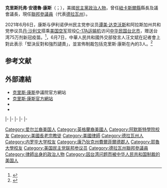 {{noteTA
|1=zh-hans:孔斯;zh-hant:康斯;
}}
{{Expand|time=2015-07-10T05:19:40+00:00}}
{{请求翻译|time=2015-07-10T05:19:40+00:00}} 
{{Infobox officeholder
|name         = 克里斯·康斯
|native_name  = Chris Coons
|image        = Chris Coons, official portrait, 112th Congress.jpg
|office       = {{US}}聯邦參議員
|constituency = [[德拉瓦州|德拉瓦州]]
|alongside    = [[湯瑪斯·卡波|湯瑪斯·卡波]]
|term_start   = 2010年11月15日
|term_end     =
|predecessor  = [[泰德·考夫曼|泰德·考夫曼]]
|successor    =
|office1      = [[紐卡斯爾縣|紐卡斯爾縣]]縣長
|term_start1  = 2005年1月4日
|term_end1    = 2010年11月15日
|predecessor1 ={{le|托馬斯·P·戈登|Thomas P. Gordon|托馬斯·戈登}}
|successor1   = 保羅·克拉克
|office2      = [[紐卡斯爾縣|紐卡斯爾縣]]議會議長
|term_start2  = 2001年1月2日
|term_end2    = 2005年1月4日
|predecessor2 = 斯蒂芬妮·漢森
|successor2   = 保羅·克拉克
|birth_name   = 克里斯托弗·安德魯·康斯<br>Christopher Andrew Coons
|birth_date   = {{birth date and age|1963|9|9}}
|birth_place  = {{US}}[[康涅狄格州|康涅狄格州]][[格林尼治_(康涅狄格州)|格林尼治]]
|death_date   = 
|death_place  = 
|party        = {{DP}}
|spouse       = 安妮·林根費爾特（Annie Lingenfelter）
|children     = 邁克爾（Michael）<br>傑克（Jack）<br>瑪姬（Maggie）
|alma_mater   = [[安默斯特學院|安默斯特學院]]<small>（[[文学士|B.A.]]）</small><br/>[[耶鲁大学|耶鲁大学]] <small>（M.A.、[[法律博士|J.D.]]）</small>
|religion     = [[長老宗|長老宗]]<ref name=religion>{{cite news |title=What Is Christopher Coons' Religion? |first=Elizabeth |last=Brown |newspaper=[[Politics_Daily|Politics Daily]] |date=2010-10-29 |url=http://www.politicsdaily.com/2010/10/29/what-is-christopher-coons-religion/ |accessdate=2014-06-21 |archive-date=2019-01-15 |archive-url=https://web.archive.org/web/20190115065538/http://www.politicsdaily.com/2010/10/29/what-is-christopher-coons-religion |dead-url=no }}</ref>
|website      = [http://coons.senate.gov 參議院網站]
}}

'''克里斯托弗·安德魯·康斯'''（{{lang-en|Christopher Andrew Coons}}；{{bd|1963年|9月9日||}}），美國[[民主黨_(美國)|民主黨]][[政治人物|政治人物]]，曾任[[紐卡斯爾縣|紐卡斯爾縣]]縣長及議會議長，現任[[美國參議院|聯邦參議員]]（代表[[德拉瓦州|德拉瓦州]]）。

2021年6月6日，康斯与伊利诺伊州民主党参议员[[谭美·达克沃斯|谭美·达克沃斯]]和阿拉斯加州共和党参议员[[丹·沙利文_(1964年)|丹·沙利文]]搭乘[[美国空军|美国空军]]现役[[波音C-17环球霸王III|C-17A运输机]]访问[[中华民国|中华民国]][[台北市|台北市]]，赠送台湾75万剂新冠疫苗。<ref name="voa67">{{cite news |author1=松仁 |title=美参议员访台 为何中国网民对北京发难？ |url=https://www.voachinese.com/a/China-vents-anger-at-US-senators-visit-to-Taiwan-20210607/5919492.html |accessdate=2021-06-09 |agency=美国之音 |date=2021-06-07 |archive-date=2021-06-09 |archive-url=https://web.archive.org/web/20210609120940/https://www.voachinese.com/a/China-vents-anger-at-US-senators-visit-to-Taiwan-20210607/5919492.html }}</ref>，6月7日，中華人民共和國外交部發言人汪文斌在記者會上對此表示「堅決反對和強烈讉責」，並宣佈制裁包括克里斯·康斯在內的3人。<REF>
{{Cite web |url=https://www.bbc.com/zhongwen/trad/chinese-news-57384362 |title=美國參議員乘坐軍用運輸機抵台 中國外交部宣佈制裁 |access-date=2021-06-23 |archive-date=2021-11-08 |archive-url=https://web.archive.org/web/20211108060215/https://www.bbc.com/zhongwen/trad/chinese-news-57384362 }}
</REF>

==参考文献==
{{reflist}}

==外部連結==
*[http://coons.senate.gov/ 克里斯·康斯]{{Wayback|url=http://coons.senate.gov/ |date=20110707081551 }}參議院官方網站
*[http://www.chriscoons.com 克里斯·康斯官方網站]{{Wayback|url=http://www.chriscoons.com/ |date=20101101064704 }}
*{{Dmoz|Regional/North_America/United_States/Delaware/Government/Federal/US_Senate/Christopher_Coons_%5BD%5D/|Chris Coons}}
*{{CongLinks | congbio = C001088 | ballot = Chris_Coons | nndb = 525/000257751 | votesmart = 122834 | govtrack = 412390 | opencong = 412390 | rollcall = 32482 | politifact = chris-coons | fec = S0DE00092 | opensecrets = N00031820 | assets = chris-coons | legistorm = 2812/Sen_Chris_Coons_DE.html | followthemoney = | ontheissues = Senate/Chris_Coons.htm | congress = christopher-coons/1984 | worldcat = lccn-n85-381055 | cspan = 9269028 | imdb = 4451074 | bloomberg = chris-coons | nyt = c/chris_coons | washpo = gIQAaKfTKP }}

{{s-start}}
{{s-off}}
{{s-bef|before=斯蒂芬妮·漢森}}
{{s-ttl|title=[[紐卡斯爾縣|紐卡斯爾縣]]議會主席|years=2001年－2005年}}
{{s-aft|rows=2|after=保羅·克拉克}}
|-
{{s-bef|before={{le|托馬斯·P·戈登|Thomas P. Gordon|托馬斯·戈登}}}}
{{s-ttl|title=[[紐卡斯爾縣|紐卡斯爾縣]]縣長|years=2005年－2010年}}
|-
{{s-ppo}}
{{s-bef|before=[[乔·拜登|乔·拜登]]}}
{{s-ttl|title=[[美國參議員|美國參議員]][[德拉瓦州|德拉瓦州]][[民主黨_(美國)|民主黨]]被提名人<br>（[[美國參議員類別|第2類]]）|years={{le|2010年德拉瓦州美國參議院議員選舉|United States Senate election in Delaware, 2010|2010年}}、{{le|2014年德拉瓦州美國參議院議員選舉|United States Senate election in Delaware, 2014|2014年}}、{{le|2020年德拉瓦州美國參議院議員選舉|United States Senate election in Delaware, 2020|2020年}}}}
{{s-inc|recent}}
|-
{{s-par|us-sen}}
{{s-bef|before=[[泰德·考夫曼|泰德·考夫曼]]}}
{{s-ttl|title={{le|德拉瓦州美國參議員列表|List of United States Senators from Delaware|德拉瓦州第2類參議員}}|years=2010年－|alongside=[[湯瑪斯·卡波|湯瑪斯·卡波]]}}
{{s-inc|rows=2}}
|-
{{s-bef|before=[[芭芭拉·柏克瑟|芭芭拉·柏克瑟]]}}
{{s-ttl|title={{le|美國參議院道德委員會|United States Senate Select Committee on Ethics|參議院道德委員會}}副主席|years=2017年－}}
|-
{{s-prec|usa}}
{{s-bef|before=[[喬·曼欽|喬·曼欽]]}}
{{s-ttl|title=[[美國參議員資歷|美國參議員資歷]]|years=第39位}}
{{s-aft|after=[[罗伊·布伦特|罗伊·布伦特]]}}
{{end}}

{{Current U.S. Senators}}

{{Authority control}}

{{DEFAULTSORT: Coons, Chris}}
[[Category:爱尔兰裔美国人|Category:爱尔兰裔美国人]]
[[Category:英格蘭裔美國人|Category:英格蘭裔美國人]]
[[Category:阿默斯特學院校友|Category:阿默斯特學院校友]]
[[Category:美國長老宗教徒|Category:美國長老宗教徒]]
[[Category:美國律師|Category:美國律師]]
[[Category:德拉瓦州人|Category:德拉瓦州人]]
[[Category:内罗毕大学校友|Category:内罗毕大学校友]]
[[Category:康乃狄克州費爾菲爾德郡人|Category:康乃狄克州費爾菲爾德郡人]]
[[Category:耶魯大學校友|Category:耶魯大學校友]]
[[Category:美国民主党联邦参议员|Category:美国民主党联邦参议员]]
[[Category:德拉瓦州聯邦參議員|Category:德拉瓦州聯邦參議員]]
[[Category:律師出身的政治人物|Category:律師出身的政治人物]]
[[Category:因台湾问题而被中华人民共和国制裁的美国人|Category:因台湾问题而被中华人民共和国制裁的美国人]]